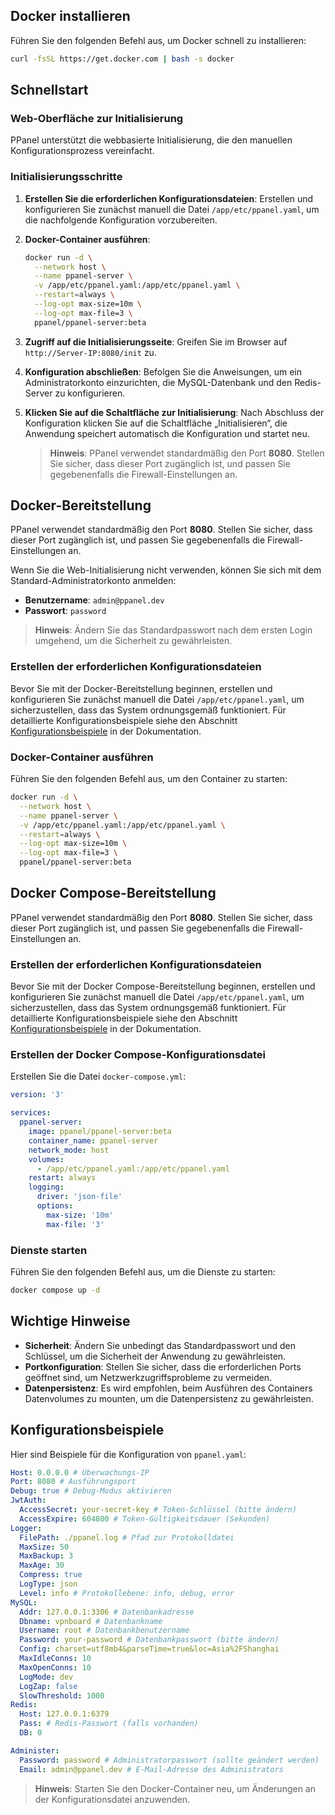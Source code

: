 ## Docker installieren

Führen Sie den folgenden Befehl aus, um Docker schnell zu installieren:

```sh
curl -fsSL https://get.docker.com | bash -s docker
```

## Schnellstart

### Web-Oberfläche zur Initialisierung

PPanel unterstützt die webbasierte Initialisierung, die den manuellen Konfigurationsprozess vereinfacht.

### Initialisierungsschritte

1. **Erstellen Sie die erforderlichen Konfigurationsdateien**: Erstellen und konfigurieren Sie zunächst manuell die Datei `/app/etc/ppanel.yaml`, um die nachfolgende Konfiguration vorzubereiten.

2. **Docker-Container ausführen**:

   ```sh
   docker run -d \
     --network host \
     --name ppanel-server \
     -v /app/etc/ppanel.yaml:/app/etc/ppanel.yaml \
     --restart=always \
     --log-opt max-size=10m \
     --log-opt max-file=3 \
     ppanel/ppanel-server:beta
   ```

3. **Zugriff auf die Initialisierungsseite**: Greifen Sie im Browser auf `http://Server-IP:8080/init` zu.

4. **Konfiguration abschließen**: Befolgen Sie die Anweisungen, um ein Administratorkonto einzurichten, die MySQL-Datenbank und den Redis-Server zu konfigurieren.

5. **Klicken Sie auf die Schaltfläche zur Initialisierung**: Nach Abschluss der Konfiguration klicken Sie auf die Schaltfläche „Initialisieren“, die Anwendung speichert automatisch die Konfiguration und startet neu.

   > **Hinweis**: PPanel verwendet standardmäßig den Port **8080**. Stellen Sie sicher, dass dieser Port zugänglich ist, und passen Sie gegebenenfalls die Firewall-Einstellungen an.

## Docker-Bereitstellung

PPanel verwendet standardmäßig den Port **8080**. Stellen Sie sicher, dass dieser Port zugänglich ist, und passen Sie gegebenenfalls die Firewall-Einstellungen an.

Wenn Sie die Web-Initialisierung nicht verwenden, können Sie sich mit dem Standard-Administratorkonto anmelden:

- **Benutzername**: `admin@ppanel.dev`
- **Passwort**: `password`

> **Hinweis**: Ändern Sie das Standardpasswort nach dem ersten Login umgehend, um die Sicherheit zu gewährleisten.

### Erstellen der erforderlichen Konfigurationsdateien

Bevor Sie mit der Docker-Bereitstellung beginnen, erstellen und konfigurieren Sie zunächst manuell die Datei `/app/etc/ppanel.yaml`, um sicherzustellen, dass das System ordnungsgemäß funktioniert. Für detaillierte Konfigurationsbeispiele siehe den Abschnitt [Konfigurationsbeispiele](#konfigurationsbeispiele) in der Dokumentation.

### Docker-Container ausführen

Führen Sie den folgenden Befehl aus, um den Container zu starten:

```sh
docker run -d \
  --network host \
  --name ppanel-server \
  -v /app/etc/ppanel.yaml:/app/etc/ppanel.yaml \
  --restart=always \
  --log-opt max-size=10m \
  --log-opt max-file=3 \
  ppanel/ppanel-server:beta
```

## Docker Compose-Bereitstellung

PPanel verwendet standardmäßig den Port **8080**. Stellen Sie sicher, dass dieser Port zugänglich ist, und passen Sie gegebenenfalls die Firewall-Einstellungen an.

### Erstellen der erforderlichen Konfigurationsdateien

Bevor Sie mit der Docker Compose-Bereitstellung beginnen, erstellen und konfigurieren Sie zunächst manuell die Datei `/app/etc/ppanel.yaml`, um sicherzustellen, dass das System ordnungsgemäß funktioniert. Für detaillierte Konfigurationsbeispiele siehe den Abschnitt [Konfigurationsbeispiele](#konfigurationsbeispiele) in der Dokumentation.

### Erstellen der Docker Compose-Konfigurationsdatei

Erstellen Sie die Datei `docker-compose.yml`:

```yaml
version: '3'

services:
  ppanel-server:
    image: ppanel/ppanel-server:beta
    container_name: ppanel-server
    network_mode: host
    volumes:
      - /app/etc/ppanel.yaml:/app/etc/ppanel.yaml
    restart: always
    logging:
      driver: 'json-file'
      options:
        max-size: '10m'
        max-file: '3'
```

### Dienste starten

Führen Sie den folgenden Befehl aus, um die Dienste zu starten:

```sh
docker compose up -d
```

## Wichtige Hinweise

- **Sicherheit**: Ändern Sie unbedingt das Standardpasswort und den Schlüssel, um die Sicherheit der Anwendung zu gewährleisten.
- **Portkonfiguration**: Stellen Sie sicher, dass die erforderlichen Ports geöffnet sind, um Netzwerkzugriffsprobleme zu vermeiden.
- **Datenpersistenz**: Es wird empfohlen, beim Ausführen des Containers Datenvolumes zu mounten, um die Datenpersistenz zu gewährleisten.

## Konfigurationsbeispiele

Hier sind Beispiele für die Konfiguration von `ppanel.yaml`:

```yaml
Host: 0.0.0.0 # Überwachungs-IP
Port: 8080 # Ausführungsport
Debug: true # Debug-Modus aktivieren
JwtAuth:
  AccessSecret: your-secret-key # Token-Schlüssel (bitte ändern)
  AccessExpire: 604800 # Token-Gültigkeitsdauer (Sekunden)
Logger:
  FilePath: ./ppanel.log # Pfad zur Protokolldatei
  MaxSize: 50
  MaxBackup: 3
  MaxAge: 30
  Compress: true
  LogType: json
  Level: info # Protokollebene: info, debug, error
MySQL:
  Addr: 127.0.0.1:3306 # Datenbankadresse
  Dbname: vpnboard # Datenbankname
  Username: root # Datenbankbenutzername
  Password: your-password # Datenbankpasswort (bitte ändern)
  Config: charset=utf8mb4&parseTime=true&loc=Asia%2FShanghai
  MaxIdleConns: 10
  MaxOpenConns: 10
  LogMode: dev
  LogZap: false
  SlowThreshold: 1000
Redis:
  Host: 127.0.0.1:6379
  Pass: # Redis-Passwort (falls vorhanden)
  DB: 0

Administer:
  Password: password # Administratorpasswort (sollte geändert werden)
  Email: admin@ppanel.dev # E-Mail-Adresse des Administrators
```

> **Hinweis**: Starten Sie den Docker-Container neu, um Änderungen an der Konfigurationsdatei anzuwenden.


<Giscus />
